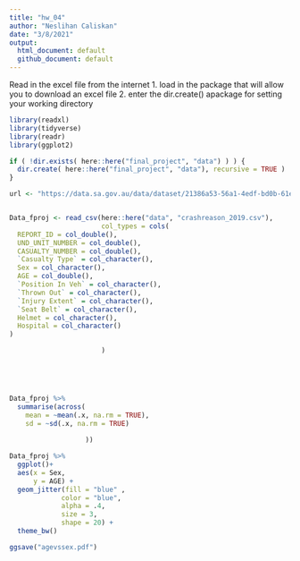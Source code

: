 ```yaml
---
title: "hw_04"
author: "Neslihan Caliskan"
date: "3/8/2021"
output: 
  html_document: default
  github_document: default
---
```


Read in the excel file from the internet
1. load in the package that will allow you to download an excel file
2. enter the dir.create() apackage for setting your working directory

```r
library(readxl)
library(tidyverse)
library(readr)
library(ggplot2)

if ( !dir.exists( here::here("final_project", "data") ) ) {
  dir.create( here::here("final_project", "data"), recursive = TRUE )
}

url <- "https://data.sa.gov.au/data/dataset/21386a53-56a1-4edf-bd0b-61ed15f10acf/resource/0f522af2-ad29-47b4-82dc-12c9cbe79796/download/2019_data_sa_as_at_20200708.zip"


Data_fproj <- read_csv(here::here("data", "crashreason_2019.csv"),
                       col_types = cols(
  REPORT_ID = col_double(),
  UND_UNIT_NUMBER = col_double(),
  CASUALTY_NUMBER = col_double(),
  `Casualty Type` = col_character(),
  Sex = col_character(),
  AGE = col_double(),
  `Position In Veh` = col_character(),
  `Thrown Out` = col_character(),
  `Injury Extent` = col_character(),
  `Seat Belt` = col_character(),
  Helmet = col_character(),
  Hospital = col_character()
)

                       )



         
```

```r
Data_fproj %>% 
  summarise(across(
    mean = ~mean(.x, na.rm = TRUE),
    sd = ~sd(.x, na.rm = TRUE)
              
                   ))


```

```r
Data_fproj %>%
  ggplot()+
  aes(x = Sex,
      y = AGE) +
  geom_jitter(fill = "blue" , 
             color = "blue", 
             alpha = .4,
             size = 3,
             shape = 20) +
  theme_bw()

ggsave("agevssex.pdf")
```

